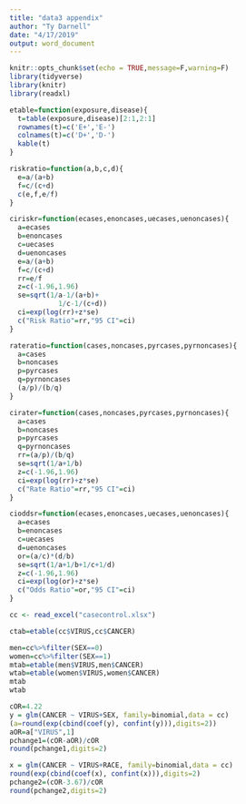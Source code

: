 ```yaml
---
title: "data3 appendix"
author: "Ty Darnell"
date: "4/17/2019"
output: word_document
---
```


```r
knitr::opts_chunk$set(echo = TRUE,message=F,warning=F)
library(tidyverse)
library(knitr)
library(readxl)
```


```r
etable=function(exposure,disease){
  t=table(exposure,disease)[2:1,2:1]
  rownames(t)=c('E+','E-')
  colnames(t)=c('D+','D-')
  kable(t)
}

riskratio=function(a,b,c,d){
  e=a/(a+b)
  f=c/(c+d)
  c(e,f,e/f)
}

ciriskr=function(ecases,enoncases,uecases,uenoncases){
  a=ecases
  b=enoncases
  c=uecases
  d=uenoncases
  e=a/(a+b)
  f=c/(c+d)
  rr=e/f
  z=c(-1.96,1.96)
  se=sqrt(1/a-1/(a+b)+
            1/c-1/(c+d))
  ci=exp(log(rr)+z*se)
  c("Risk Ratio"=rr,"95 CI"=ci)
}

rateratio=function(cases,noncases,pyrcases,pyrnoncases){
  a=cases
  b=noncases
  p=pyrcases
  q=pyrnoncases
  (a/p)/(b/q)
}

cirater=function(cases,noncases,pyrcases,pyrnoncases){
  a=cases
  b=noncases
  p=pyrcases
  q=pyrnoncases
  rr=(a/p)/(b/q)
  se=sqrt(1/a+1/b)
  z=c(-1.96,1.96)
  ci=exp(log(rr)+z*se)
  c("Rate Ratio"=rr,"95 CI"=ci)
}

cioddsr=function(ecases,enoncases,uecases,uenoncases){
  a=ecases
  b=enoncases
  c=uecases
  d=uenoncases
  or=(a/c)*(d/b)
  se=sqrt(1/a+1/b+1/c+1/d)
  z=c(-1.96,1.96)
  ci=exp(log(or)+z*se)
  c("Odds Ratio"=or,"95 CI"=ci)
}
```


```r
cc <- read_excel("casecontrol.xlsx")
```

```r
ctab=etable(cc$VIRUS,cc$CANCER)

```

```r
men=cc%>%filter(SEX==0)
women=cc%>%filter(SEX==1)
mtab=etable(men$VIRUS,men$CANCER)
wtab=etable(women$VIRUS,women$CANCER)
mtab
wtab
```


```r
cOR=4.22
y = glm(CANCER ~ VIRUS+SEX, family=binomial,data = cc)
(a=round(exp(cbind(coef(y), confint(y))),digits=2))
aOR=a["VIRUS",1]
pchange1=(cOR-aOR)/cOR
round(pchange1,digits=2)
```


```r
x = glm(CANCER ~ VIRUS+RACE, family=binomial,data = cc)
round(exp(cbind(coef(x), confint(x))),digits=2) 
pchange2=(cOR-3.67)/cOR
round(pchange2,digits=2)
```


